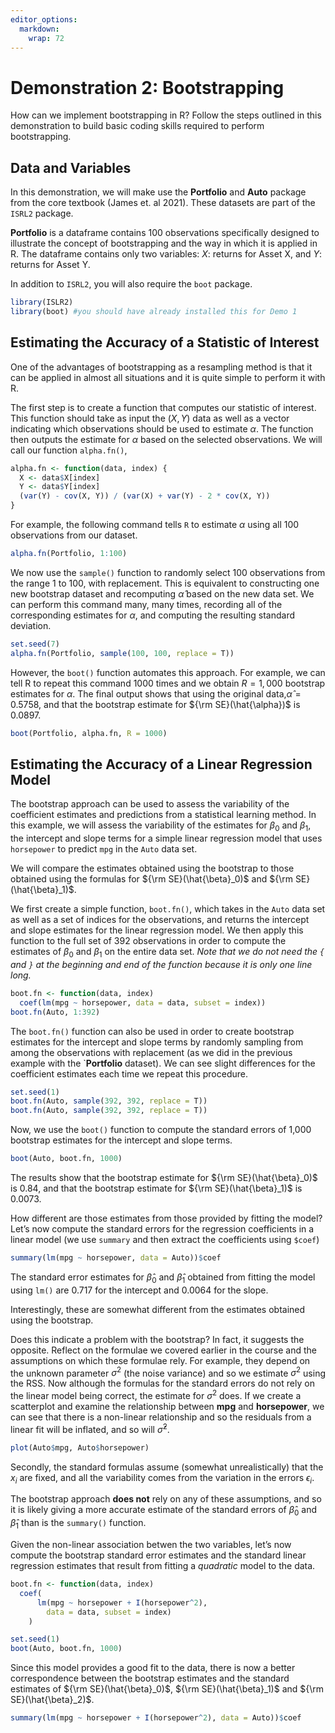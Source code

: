 ```yaml
---
editor_options:
  markdown:
    wrap: 72
---
```


# Demonstration 2: Bootstrapping {-}

How can we implement bootstrapping in R? Follow the steps outlined in this demonstration to build basic coding skills required to perform bootstrapping. 

## Data and Variables {-}

In this demonstration, we will make use the **Portfolio** and **Auto** package from the core textbook (James et. al 2021). These datasets are part of the `ISRL2` package. 

**Portfolio** is a dataframe contains 100 observations specifically designed to illustrate the concept of bootstrapping and the way in which it is applied in R. The dataframe contains only two variables: *X*: returns for Asset X, and *Y*: returns for Asset Y.

In addition to `ISRL2`, you will also require the `boot` package. 

```r
library(ISLR2)
library(boot) #you should have already installed this for Demo 1
```

## Estimating the Accuracy of a Statistic of Interest {-}

One of the advantages of bootstrapping as a resampling method is that it can be applied in almost all situations and it is quite simple to perform it with R. 

The first step is to create a function that computes our statistic of
interest. This function should take as input the $(X,Y)$ data as well as a vector indicating which observations should be used to estimate $\alpha$. The function then outputs the estimate for $\alpha$ based on the selected observations. We will call our function `alpha.fn()`, 

```r
alpha.fn <- function(data, index) {
  X <- data$X[index]
  Y <- data$Y[index]
  (var(Y) - cov(X, Y)) / (var(X) + var(Y) - 2 * cov(X, Y))
}
```

For example, the following command tells `R` to estimate $\alpha$ using
all $100$ observations from our dataset.

```r
alpha.fn(Portfolio, 1:100)
```

We now use the `sample()` function to randomly select $100$ observations from the range $1$ to $100$, with replacement. This is equivalent to constructing one new bootstrap dataset and recomputing $\hat{\alpha}$
based on the new data set. We can perform this command many, many times, recording all of the corresponding estimates for $\alpha$, and computing the resulting standard deviation. 

```r
set.seed(7)
alpha.fn(Portfolio, sample(100, 100, replace = T))
```

However, the `boot()` function automates this approach. For example, we can tell R to repeat this command 1000 times and we obtain $R=1,000$ bootstrap estimates for $\alpha$. The final output shows that using the original data,$\hat{\alpha}=0.5758$, and that the bootstrap estimate for ${\rm SE}(\hat{\alpha})$ is $0.0897$.

```r
boot(Portfolio, alpha.fn, R = 1000)
```


## Estimating the Accuracy of a Linear Regression Model {-}

The bootstrap approach can be used to assess the variability of the coefficient estimates and predictions from a statistical learning method. In this example, we will assess the variability of the estimates for $\beta_0$ and $\beta_1$, the intercept and slope terms for a simple linear regression model that uses `horsepower` to predict `mpg` in the `Auto` data set. 

We will compare the estimates obtained using the bootstrap to those obtained using the formulas for ${\rm SE}(\hat{\beta}_0)$ and ${\rm SE}(\hat{\beta}_1)$.

We first create a simple function, `boot.fn()`, which takes in the
`Auto` data set as well as a set of indices for the observations, and
returns the intercept and slope estimates for the linear regression model. We then apply this function to the full set of $392$ observations in order to compute the estimates of $\beta_0$ and $\beta_1$ on the entire data set. *Note that we do not need the `{` and `}` at the beginning and end of the function because it is only one line long.*

```r
boot.fn <- function(data, index)
  coef(lm(mpg ~ horsepower, data = data, subset = index))
boot.fn(Auto, 1:392)
```

The `boot.fn()` function can also be used in order to create bootstrap estimates for the intercept and slope terms by randomly sampling from among the observations with replacement (as we did in the previous example with the `**Portfolio** dataset). We can see slight differences for the coefficient estimates each time we repeat this procedure.

```r
set.seed(1)
boot.fn(Auto, sample(392, 392, replace = T))
boot.fn(Auto, sample(392, 392, replace = T))
```

Now, we use the `boot()` function to compute the standard errors of 1,000 bootstrap estimates for the intercept and slope terms.

```r
boot(Auto, boot.fn, 1000)
```

The results show that the bootstrap estimate for ${\rm SE}(\hat{\beta}_0)$ is $0.84$, and that the bootstrap estimate for ${\rm SE}(\hat{\beta}_1)$ is $0.0073$.  

How different are those estimates from those provided by fitting the model? Let's now compute the standard errors for the regression coefficients in a linear model (we use `summary` and then extract the coefficients using `$coef`)

```r
summary(lm(mpg ~ horsepower, data = Auto))$coef
```

The standard error estimates for $\hat{\beta}_0$ and $\hat{\beta}_1$ obtained from fitting the model using `lm()` are $0.717$ for the intercept and $0.0064$ for the slope. 

Interestingly, these are somewhat different from the estimates obtained using the bootstrap.  

Does this indicate a problem with the bootstrap? In fact, it suggests the opposite. Reflect on the formulae we covered earlier in the course and the assumptions on which these formulae rely. For example, they depend on the unknown parameter $\sigma^2$ (the noise variance) and so we estimate $\sigma^2$ using the RSS. Now although the formulas for the standard errors do not rely on the linear model being correct, the estimate for $\sigma^2$ does. If we create a scatterplot and examine the relationship between **mpg** and **horsepower**, we can see that there is a non-linear relationship and so the residuals from a linear fit will be inflated, and so will $\hat{\sigma}^2$.

```r
plot(Auto$mpg, Auto$horsepower)
```

Secondly, the standard formulas assume (somewhat unrealistically) that the $x_i$ are fixed, and all the variability comes from the variation in the errors $\epsilon_i$.   

The bootstrap approach **does not** rely on any of these assumptions, and so it is likely giving a more accurate estimate of the standard errors of
$\hat{\beta}_0$ and $\hat{\beta}_1$ than is the `summary()` function.

Given the non-linear association betwen the two variables, let's now compute the bootstrap standard error estimates and the standard
linear regression estimates that result from fitting a *quadratic* model to the data.   

```r
boot.fn <- function(data, index)
  coef(
      lm(mpg ~ horsepower + I(horsepower^2), 
        data = data, subset = index)
    )

set.seed(1)
boot(Auto, boot.fn, 1000)
```

Since this model provides a good fit to the data, there is now a better correspondence between the bootstrap estimates and the standard estimates of ${\rm SE}(\hat{\beta}_0)$, ${\rm SE}(\hat{\beta}_1)$ and ${\rm SE}(\hat{\beta}_2)$.

```r
summary(lm(mpg ~ horsepower + I(horsepower^2), data = Auto))$coef
```


